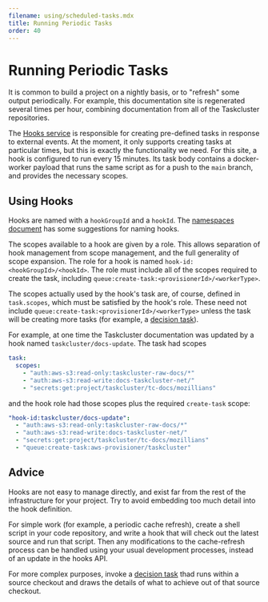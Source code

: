 ```yaml
---
filename: using/scheduled-tasks.mdx
title: Running Periodic Tasks
order: 40
---
```


# Running Periodic Tasks

It is common to build a project on a nightly basis, or to "refresh" some output
periodically. For example, this documentation site is regenerated several times
per hour, combining documentation from all of the Taskcluster repositories.

The [Hooks service](/docs/reference/core/hooks) is responsible for creating
pre-defined tasks in response to external events.  At the moment, it only
supports creating tasks at particular times, but this is exactly the
functionality we need. For this site, a hook is configured to
run every 15 minutes. Its task body contains a docker-worker payload that runs
the same script as for a push to the `main` branch, and provides the necessary
scopes.

## Using Hooks

Hooks are named with a `hookGroupId` and a `hookId`. The [namespaces
document](/docs/manual/using/namespaces) has some suggestions for naming hooks.

The scopes available to a hook are given by a role. This allows separation of
hook management from scope management, and the full generality of scope
expansion. The role for a hook is named `hook-id:<hookGroupId>/<hookId>`. The
role must include all of the scopes required to create the task, including
`queue:create-task:<provisionerId>/<workerType>`.

The scopes actually used by the hook's task are, of course, defined in
`task.scopes`, which must be satisfied by the hook's role. These need not
include `queue:create-task:<provisionerId>/<workerType>` unless the task will
be creating more tasks (for example, a [decision task](/docs/manual/conventions/decision-task)).

For example, at one time the Taskcluster documentation was updated by a hook named `taskcluster/docs-update`.
The task had scopes

```yaml
task:
  scopes:
    - "auth:aws-s3:read-only:taskcluster-raw-docs/*"
    - "auth:aws-s3:read-write:docs-taskcluster-net/"
    - "secrets:get:project/taskcluster/tc-docs/mozillians"
```

and the hook role had those scopes plus the required `create-task` scope:

```yaml
"hook-id:taskcluster/docs-update":
  - "auth:aws-s3:read-only:taskcluster-raw-docs/*"
  - "auth:aws-s3:read-write:docs-taskcluster-net/"
  - "secrets:get:project/taskcluster/tc-docs/mozillians"
  - "queue:create-task:aws-provisioner/taskcluster"
```

## Advice

Hooks are not easy to manage directly, and exist far from the rest of the
infrastructure for your project. Try to avoid embedding too much detail into
the hook definition.

For simple work (for example, a periodic cache refresh), create a shell script
in your code repository, and write a hook that will check out the latest source
and run that script. Then any modifications to the cache-refresh process can be
handled using your usual development processes, instead of an update in the
hooks API.

For more complex purposes, invoke a [decision task](/docs/manual/conventions/decision-task)
thad runs within a source checkout and draws the details of what to achieve out
of that source checkout.
